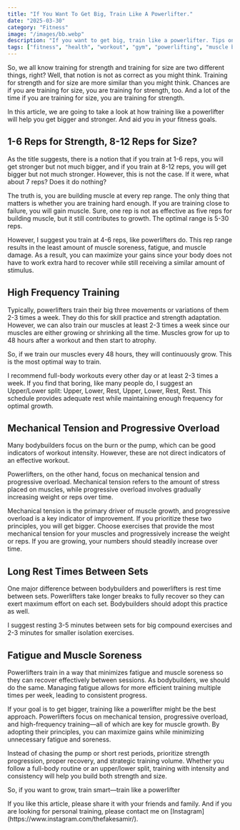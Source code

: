 ```yaml
---
title: "If You Want To Get Big, Train Like A Powerlifter."
date: "2025-03-30"
category: "Fitness"
image: "/images/bb.webp"
description: "If you want to get big, train like a powerlifter. Tips on how incomporate powerlifting training styles into your hypertraining routine."
tags: ["fitness", "health", "workout", "gym", "powerlifting", "muscle building"]
---
```


So, we all know training for strength and training for size are two different
things, right? Well, that notion is not as correct as you might think.
Training for strength and for size are more similar than you might think.
Chances are if you are training for size, you are training for strength, too.
And a lot of the time if you are training for size, you are training for strength.

In this article, we are going to take a look at how training
like a powerlifter will help you get bigger and stronger.
And aid you in your fitness goals.

<section className="my-4">

## 1-6 Reps for Strength, 8-12 Reps for Size?

As the title suggests, there is a notion that if you train at 1-6 reps, you will get stronger but not much bigger, and if you train at 8-12 reps, you will get bigger but not much stronger. However, this is not the case. If it were, what about 7 reps? Does it do nothing?

The truth is, you are building muscle at every rep range. The only thing that matters is whether you are training hard enough. If you are training close to failure, you will gain muscle. Sure, one rep is not as effective as five reps for building muscle, but it still contributes to growth. The optimal range is 5-30 reps.

However, I suggest you train at 4-6 reps, like powerlifters do. This rep range results in the least amount of muscle soreness, fatigue, and muscle damage. As a result, you can maximize your gains since your body does not have to work extra hard to recover while still receiving a similar amount of stimulus.
</section>

<section className="my-4">

## High Frequency Training

Typically, powerlifters train their big three movements or variations of them 2-3 times a week. They do this for skill practice and strength adaptation. However, we can also train our muscles at least 2-3 times a week since our muscles are either growing or shrinking all the time. Muscles grow for up to 48 hours after a workout and then start to atrophy.

So, if we train our muscles every 48 hours, they will continuously grow. This is the most optimal way to train.

I recommend full-body workouts every other day or at least 2-3 times a week. If you find that boring, like many people do, I suggest an Upper/Lower split: Upper, Lower, Rest, Upper, Lower, Rest, Rest. This schedule provides adequate rest while maintaining enough frequency for optimal growth.
</section>

<section className="my-4">

## Mechanical Tension and Progressive Overload

Many bodybuilders focus on the burn or the pump, which can be good indicators of workout intensity. However, these are not direct indicators of an effective workout.

Powerlifters, on the other hand, focus on mechanical tension and progressive overload. Mechanical tension refers to the amount of stress placed on muscles, while progressive overload involves gradually increasing weight or reps over time.

Mechanical tension is the primary driver of muscle growth, and progressive overload is a key indicator of improvement. If you prioritize these two principles, you will get bigger. Choose exercises that provide the most mechanical tension for your muscles and progressively increase the weight or reps. If you are growing, your numbers should steadily increase over time.

</section>


<section className="my-4">

## Long Rest Times Between Sets

One major difference between bodybuilders and powerlifters is rest time between sets. Powerlifters take longer breaks to fully recover so they can exert maximum effort on each set. Bodybuilders should adopt this practice as well.

I suggest resting 3-5 minutes between sets for big compound exercises and 2-3 minutes for smaller isolation exercises.
</section>


<section className="my-4">

## Fatigue and Muscle Soreness 

Powerlifters train in a way that minimizes fatigue and muscle soreness so they can recover effectively between sessions. As bodybuilders, we should do the same. Managing fatigue allows for more efficient training multiple times per week, leading to consistent progress.

</section>

<section className="my-4">
If your goal is to get bigger, training like a powerlifter might be the best approach. Powerlifters focus on mechanical tension, progressive overload, and high-frequency training—all of which are key for muscle growth. By adopting their principles, you can maximize gains while minimizing unnecessary fatigue and soreness.

Instead of chasing the pump or short rest periods, prioritize strength progression, proper recovery, and strategic training volume. Whether you follow a full-body routine or an upper/lower split, training with intensity and consistency will help you build both strength and size.

So, if you want to grow, train smart—train like a powerlifter
</section>

<section className="my-4">
If you like this article, please share it with your friends and family. And if you are looking for personal training, please contact me on [Instagram](https://www.instagram.com/thefakesamir/). 
</section>